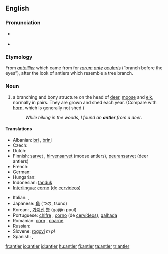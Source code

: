 ==English==
{{wikipedia}}

===Pronunciation===
* {{a|UK}} {{IPA|/ˈænt.lə(ɹ)/}} {{SAMPA|/{nt.l@(r)/}}
* {{audio|en-us-antler.ogg|Audio (US)}}

===Etymology===
From {{F.}} ''[[antoillier]]'' which came from {{L.}} for ''[[rarum]] [[ante]] [[ocularis]]'' (“branch before the eyes”), after the look of antlers which resemble a tree branch.

===Noun===
{{en-noun}}

# a branching and bony structure on the head of [[deer]], [[moose]] and [[elk]], normally in pairs. They are grown and shed each year. (Compare with [[horn]], which is generally not shed.)
#: ''While hiking in the woods, I found an '''antler''' from a deer''.

====Translations====
{{trans-top|bony structure on the head of deer, moose and elk}}
* Albanian: [[bri]] {{s}}, [[brinj]] {{p}}
* Czech: {{t-|cs|paroh|m}}
* Dutch: {{t+|nl|gewei|n}}
* Finnish: [[sarvet]] {{p}}, [[hirvensarvet]] (moose antlers), [[peuransarvet]] (deer antlers)
* French: {{t+|fr|bois|m}}
* German: {{t+|de|Geweih|n}}
* Hungarian: {{t|hu|agancs}}
* Indonesian: [[tanduk]]
* [[Interlingua]]: [[corno]] (de [[cervideo]]s)
{{trans-mid}}
* Italian: {{t+|it|corno|s}}, {{t-|it|corna|p}}
* Japanese: [[角]] (つの, tsuno)
* Korean: {{t-|ko|뿔|tr=ppul|sc=Hang}}, [[가지진]] [[뿔]] (gajijin ppul)
* Portuguese: [[chifre]] {{m}}, [[corno]] {{m}} (de [[cervídeo]]s), [[galhada]] {{f}}
* Romanian: [[corn]] {{s}}, [[coarne]] {{p}}
* Russian: {{t-|ru|рога|p|sc=Cyrl}}
* Slovene: [[rogovi]] ''m pl''
* Spanish: {{t+|es|cornamenta|f}}, {{t+|es|asta|f}}
{{trans-bottom}}

[[fr:antler]]
[[io:antler]]
[[id:antler]]
[[hu:antler]]
[[fi:antler]]
[[ta:antler]]
[[tr:antler]]